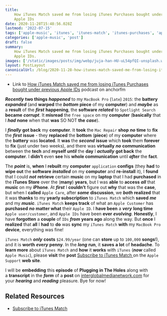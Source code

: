 ```yaml
---
title:
    How iTunes Match saved me from losing iTunes Purchases bought under previous
    Apple IDs
date: 2020-11-28T15:48:56.028Z
lastmod: '2022-07-15'
tags: ['apple-music', 'itunes', 'itunes-match', 'itunes-purchases', 'apple-ids']
categories: ['apple-music', 'post']
draft: false
summary:
    How iTunes Match saved me from losing iTunes Purchases bought under previous
    Apple IDs.
images: ['/static/images/posts/img/webp/juja-han-HU-uL54pfQI-unsplash.webp']
layout: PostLayout
canonicalUrl: /blog/2020-11-28-how-itunes-match-saved-me-from-losing-itunes-purchases-bought-under-previous-apple-ids
---
```


<Unsplash
	src="/static/images/posts/img/webp/juja-han-HU-uL54pfQI-unsplash.webp"
	author="Juja Han"
	alt="How iTunes Match saved me from losing iTunes Purchases bought under previous Apple IDs"
	srcUrl="https://unsplash.com/photos/HU-uL54pfQI"
	authorUrl="https://unsplash.com/@juja_han"
/>

-   Link to
    [How iTunes Match saved me from losing iTunes Purchases bought under previous Apple IDs](https://anchor.fm/maria-campbell/episodes/How-iTunes-Match-saved-me-from-losing-iTunes-Purchases-bought-under-previous-Apple-IDs-en34to)
    podcast on anchorfm

**_Recently_** **two things** **_happened_** to my `MacBook Pro` (`late`)
`2015`: the **battery** **_expanded_** (and **warped** the **_bottom_**
**piece** of my **computer**) and **_maybe_** as a **result** of the **_first_**
**happening**, the **software** **_related_** to `Spotlight Search` **became**
**_corrupt_**. It **misread** the `free space` on my **computer** (**basically**
that I **_had_** **none** when that **was** SO NOT **the** **_case_**).

I **_finally_** **got back** my **computer**. It **took** the `Mac Repair`
**shop** **_no_** **time** to **fix** the **_first_** **issue** - they
**replaced** the **bottom** (**piece**) of my **computer** where the **battery**
was **located**. It **was** the **_second_** **issue** which **took** them
**forever** to **fix** (just under two weeks), and there was **virtually**
**_no_** **communication** between the **tech** and **myself** **_until_** the
**day** I **_actually_** **got back** the **computer**. I **didn’t** even
**see** his **whole communication** until **_after_** the **fact**.

The **_point_** is, **when** I **rebuilt** my **computer** `application`
**configs** (they **had** to **wipe out** the **software** **_installed_** on my
**computer** and **re-install** it), I **found** that I could **_not_**
**retrieve** certain **music** on my **laptop** that I had **purchased** in the
**iTunes Store** over the (**many**) **years**, but I was **able** to **access**
**_all_** that **music** on my **iPhone**. At **_first_** I **couldn’t** figure
out **why** that was the **case**, but when I **called** `Apple Care`, after
**_some_** **discussion**, we **_both_** **realized** that it was **thanks** to
my **yearly subscription** to `iTunes Match` which **saved** **_me_** and my
**_music_**. `iTunes Match` **keeps track** of what an `Apple Customer` has
**purchased** **_no_** **matter what** their `Apple ID`. I **have been** a
**_very_** **long time** `Apple user/customer`, and `Apple IDs` have been
**ever** **_evolving_**. **Honestly**, I have **forgotten** a **couple** of
`IDs` **_from_** **years ago** along the way. But **once** I **realized** that
**all** I **had** to **do** was **sync** my `iTunes Match` **with** my
`MacBook Pro` **device**, everything was fine!

`iTunes Match` **_only_** **costs** `$24.99/year` (one can **store** up to
`100,000` **songs**!), and it is **worth** **_every_** **penny**. In the
**_long_** **run**, it **saves** **a lot** of **headache**. To **learn more**
about `iTunes Match` and **how** it **works** with `iTunes` (**_now_** called
`Apple Music`), please **visit** the **post**
[Subscribe to iTunes Match ](https://support.apple.com/en-us/HT204146) on the
`Apple Support` **web site**.

I will be **embedding** this **episode** of **Plugging in The Holes** along with
a **transcript** in the **_form_** of
a **post** on [interglobalmedianetwork.com](https://www.interglobalmedianetwork.com/) for
your **_hearing_** and **_reading_** pleasure. Bye for now!

## Related Resources

-   [Subscribe to iTunes Match](https://support.apple.com/en-us/HT204146)

